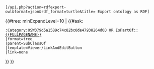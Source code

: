  [{{SERVER}}{{SCRIPTPATH}}/api.php?action=rdfexport-owl&format=json&rdf_format=turtle&title={{FULLPAGENAME}} Export ontology as RDF]

<div class="pagebot-button" data-config='{ "label": "Create Class", "reload": false, "params": {"categories": ["Category:OSW725a3cf5458f4daea86615fcbd0029f8"], "jsondata": {"ontologies": ["{{FULLPAGENAME}}"]}} }'></div>


{{#tree: minExpandLevel=10 |
{{#ask:
 [[:Category:OSW379d5a1589c74c82bc0de47938264d00]] OR [[IsPartOf::{{FULLPAGENAME}}]]
 |format=tree
 |parent=SubClassOf
 |template=Viewer/LinkAndEditButton
 |link=none
}}
}}